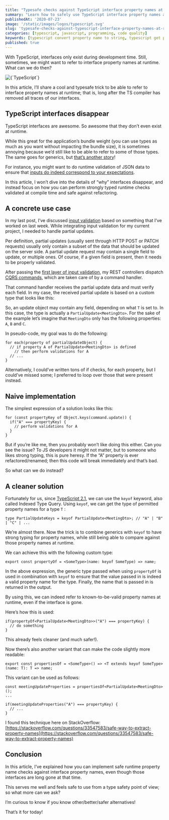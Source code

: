 ```yaml
---
title: "Typesafe checks against TypeScript interface property names at runtime"
summary: "Learn how to safely use TypeScript interface property names at runtime."
publishedAt: '2020-07-23'
image: '/static/images/logos/typescript.svg'
slug: 'typesafe-checks-against-typescript-interface-property-names-at-runtime'
categories: [typescript, javascript, programming, code quality]
keywords: [typescript convert property name to string, typescript get property name of type, typescript]
published: true
---
```


With TypeScript, interfaces only exist during development time. Still, sometimes, we might want to refer to interface property names at runtime. What can we do then?

<BlogPostCenteredContent>
  <Image
    alt={`TypeScript`}
    src={`/static/images/logos/typescript.svg`}
    width={400}
    height={400}
    priority
  />
</BlogPostCenteredContent>

In this article, I’ll share a cool and typesafe trick to be able to refer to interface property names at runtime; that is, long after the TS compiler has removed all traces of our interfaces.

## TypeScript interfaces disappear

TypeScript interfaces are awesome. So awesome that they don’t even exist at runtime.

While this great for the application’s bundle weight (you can use types as much as you want without impacting the bundle size), it is sometimes annoying because we’d still like to be able to refer to some of those types. The same goes for generics, but [that’s another story](https://medium.com/javascript-in-plain-english/typescript-non-goals-43f47c1ecd84)!

For instance, you might want to do runtime validation of JSON data to ensure that [inputs do indeed correspond to your expectations](https://medium.com/@dSebastien/input-validation-with-nestjs-7184ba81af7e).

In this article, I won’t dive into the details of “why” interfaces disappear, and instead focus on how you can perform strongly typed runtime checks validated at compile time and safe against refactoring.

## A concrete use case

In my last post, I’ve discussed [input validation](https://medium.com/@dSebastien/input-validation-with-nestjs-7184ba81af7e) based on something that I’ve worked on last week. While integrating input validation for my current project, I needed to handle partial updates.

Per definition, partial updates (usually sent through HTTP POST or PATCH requests) usually only contain a subset of the data that should be updated on the server side. A partial update request may contain a single field to update, or multiple ones. Of course, if a given field is present, then it needs to be properly validated.

After passing the [first layer of input validation](https://medium.com/@dSebastien/input-validation-with-nestjs-7184ba81af7e), my REST controllers dispatch [CQRS commands](https://docs.nestjs.com/recipes/cqrs), which are taken care of by a command handler.

That command handler receives the partial update data and must verify each field. In my case, the received partial update is based on a custom type that looks like this:

<Gist gistLink="dsebastien/6f24f712bd0d72ccdb331fa0121dc2fc" />

So, an update object may contain any field, depending on what `T` is set to. In this case, the type is actually a `PartialUpdate<MeetingDto>`. For the sake of the example let’s imagine that `MeetingDto` only has the following properties: `A`, `B` and `C`.

In pseudo-code, my goal was to do the following:

```
for each(property of partialUpdateObject) {
  // if property A of PartialUpdate<MeetingDto> is defined
    // then perform validations for A
  // ...
}
```

Alternatively, I could’ve written tons of if checks, for each property, but I could’ve missed some; I preferred to loop over those that were present instead.

## Naive implementation

The simplest expression of a solution looks like this:

```
for (const propertyKey of Object.keys(command.update)) {
  if("A" === propertyKey) {
    // perform validations for A
  }
}
```

But if you’re like me, then you probably won’t like doing this either. Can you see the issue? To JS developers it might not matter, but to someone who likes strong typing, this is pure heresy. If the “A” property is ever refactored/renamed; then this code will break immediately and that’s bad.

So what can we do instead?

## A cleaner solution

Fortunately for us, since [TypeScript 2.1](https://www.typescriptlang.org/docs/handbook/release-notes/typescript-2-1.html), we can use the `keyof` keyword, also called Indexed Type Query. Using `keyof`, we can get the type of permitted property names for a type `T` :

```
type PartialUpdateKeys = keyof PartialUpdate<MeetingDto>; // "A" | "B" | "C" | ...
```

We’re almost there. Now the trick is to combine generics with `keyof` to have strong typing for property names, while still being able to compare against those property names at runtime.

We can achieve this with the following custom type:

```
export const propertyOf = <SomeType>(name: keyof SomeType) => name;
```

In the above expression, the generic type passed when using `propertyOf` is used in combination with `keyof` to ensure that the value passed in is indeed a valid property name for the type. Finally, the name that is passed in is returned in the output.

By using this, we can indeed refer to known-to-be-valid property names at runtime, even if the interface is gone.

Here’s how this is used:

```
if(propertyOf<PartialUpdate<MeetingDto>>("A") === propertyKey) {
  // do something
}
```

This already feels cleaner (and much safer!).

Now there’s also another variant that can make the code slightly more readable:

```
export const propertiesOf = <SomeType>() => <T extends keyof SomeType>(name: T): T => name;
```

This variant can be used as follows:

```
const meetingUpdateProperties = propertiesOf<PartialUpdate<MeetingDto>();
...

if(meetingUpdateProperties("A") === propertyKey) {
  // ...
}
```

I found this technique here on StackOverflow: [https://stackoverflow.com/questions/33547583/safe-way-to-extract-property-names](https://stackoverflow.com/questions/33547583/safe-way-to-extract-property-names)

## Conclusion

In this article, I’ve explained how you can implement safe runtime property name checks against interface property names, even though those interfaces are long gone at that time.

This serves me well and feels safe to use from a type safety point of view; so what more can we ask?

I’m curious to know if you know other/better/safer alternatives!

That’s it for today!

<BlogPostSignature />
